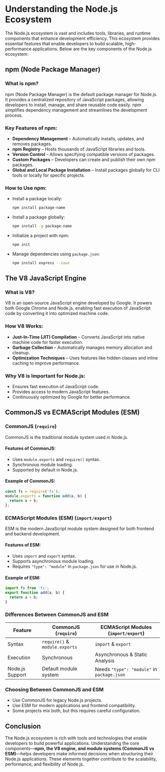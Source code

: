 # Understanding the Node.js Ecosystem

The Node.js ecosystem is vast and includes tools, libraries, and runtime components that enhance development efficiency. This ecosystem provides essential features that enable developers to build scalable, high-performance applications. Below are the key components of the Node.js ecosystem:

## npm (Node Package Manager)

### What is npm?
npm (Node Package Manager) is the default package manager for Node.js. It provides a centralized repository of JavaScript packages, allowing developers to install, manage, and share reusable code easily. npm simplifies dependency management and streamlines the development process.

### Key Features of npm:
- **Dependency Management** – Automatically installs, updates, and removes packages.
- **npm Registry** – Hosts thousands of JavaScript libraries and tools.
- **Version Control** – Allows specifying compatible versions of packages.
- **Custom Packages** – Developers can create and publish their own npm packages.
- **Global and Local Package Installation** – Install packages globally for CLI tools or locally for specific projects.

### How to Use npm:
- Install a package locally:
  ```sh
  npm install package-name
  ```
- Install a package globally:
  ```sh
  npm install -g package-name
  ```
- Initialize a project with npm:
  ```sh
  npm init
  ```
- Manage dependencies using `package.json`:
  ```sh
  npm install express --save
  ```

## The V8 JavaScript Engine

### What is V8?
V8 is an open-source JavaScript engine developed by Google. It powers both Google Chrome and Node.js, enabling fast execution of JavaScript code by converting it into optimized machine code.

### How V8 Works:
- **Just-In-Time (JIT) Compilation** – Converts JavaScript into native machine code for faster execution.
- **Garbage Collection** – Automatically manages memory allocation and cleanup.
- **Optimization Techniques** – Uses features like hidden classes and inline caching to improve performance.

### Why V8 is Important for Node.js:
- Ensures fast execution of JavaScript code.
- Provides access to modern JavaScript features.
- Continuously optimized by Google for better performance.

## CommonJS vs ECMAScript Modules (ESM)

### CommonJS (`require`)
CommonJS is the traditional module system used in Node.js.

#### Features of CommonJS:
- Uses `module.exports` and `require()` syntax.
- Synchronous module loading.
- Supported by default in Node.js.

#### Example of CommonJS:
```js
const fs = require('fs');
module.exports = function add(a, b) {
  return a + b;
};
```

### ECMAScript Modules (ESM) (`import/export`)
ESM is the modern JavaScript module system designed for both frontend and backend development.

#### Features of ESM:
- Uses `import` and `export` syntax.
- Supports asynchronous module loading.
- Requires `"type": "module"` in `package.json` for use in Node.js.

#### Example of ESM:
```js
import fs from 'fs';
export function add(a, b) {
  return a + b;
}
```

### Differences Between CommonJS and ESM
| Feature       | CommonJS (`require`) | ECMAScript Modules (`import/export`) |
|--------------|---------------------|------------------------------------|
| Syntax       | `require()` & `module.exports` | `import` & `export` |
| Execution    | Synchronous         | Asynchronous & Static Analysis |
| Node.js Support | Default module system | Needs `"type": "module"` in `package.json` |

### Choosing Between CommonJS and ESM
- Use CommonJS for legacy Node.js projects.
- Use ESM for modern applications and frontend compatibility.
- Some projects mix both, but this requires careful configuration.

## Conclusion
The Node.js ecosystem is rich with tools and technologies that enable developers to build powerful applications. Understanding the core components—**npm, the V8 engine, and module systems (CommonJS vs ESM)**—helps developers make informed decisions when structuring their Node.js applications. These elements together contribute to the scalability, performance, and flexibility of Node.js.

